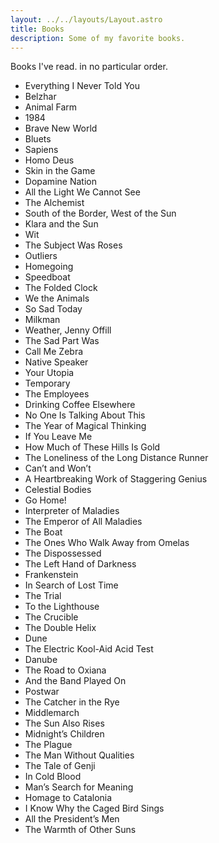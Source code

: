 ```yaml
---
layout: ../../layouts/Layout.astro
title: Books
description: Some of my favorite books.
---
```


Books I've read. in no particular order.


- Everything I Never Told You  
- Belzhar  
- Animal Farm  
- 1984  
- Brave New World  
- Bluets  
- Sapiens  
- Homo Deus  
- Skin in the Game  
- Dopamine Nation  
- All the Light We Cannot See  
- The Alchemist  
- South of the Border, West of the Sun  
- Klara and the Sun  
- Wit  
- The Subject Was Roses  
- Outliers  
- Homegoing  
- Speedboat  
- The Folded Clock  
- We the Animals  
- So Sad Today  
- Milkman  
- Weather, Jenny Offill  
- The Sad Part Was  
- Call Me Zebra  
- Native Speaker  
- Your Utopia  
- Temporary  
- The Employees  
- Drinking Coffee Elsewhere  
- No One Is Talking About This  
- The Year of Magical Thinking  
- If You Leave Me  
- How Much of These Hills Is Gold  
- The Loneliness of the Long Distance Runner  
- Can’t and Won’t  
- A Heartbreaking Work of Staggering Genius  
- Celestial Bodies  
- Go Home!  
- Interpreter of Maladies  
- The Emperor of All Maladies  
- The Boat  
- The Ones Who Walk Away from Omelas  
- The Dispossessed  
- The Left Hand of Darkness  
- Frankenstein  
- In Search of Lost Time  
- The Trial  
- To the Lighthouse  
- The Crucible  
- The Double Helix  
- Dune  
- The Electric Kool-Aid Acid Test  
- Danube  
- The Road to Oxiana  
- And the Band Played On  
- Postwar  
- The Catcher in the Rye  
- Middlemarch  
- The Sun Also Rises  
- Midnight’s Children  
- The Plague  
- The Man Without Qualities  
- The Tale of Genji  
- In Cold Blood  
- Man’s Search for Meaning  
- Homage to Catalonia  
- I Know Why the Caged Bird Sings  
- All the President’s Men  
- The Warmth of Other Suns  






